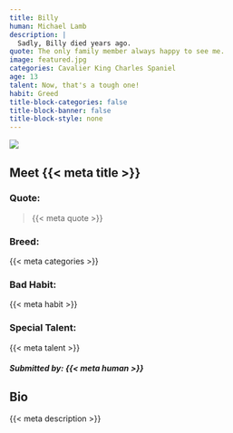 ```yaml
---
title: Billy
human: Michael Lamb
description: |
  Sadly, Billy died years ago.
quote: The only family member always happy to see me.
image: featured.jpg
categories: Cavalier King Charles Spaniel
age: 13
talent: Now, that's a tough one!
habit: Greed
title-block-categories: false
title-block-banner: false
title-block-style: none
---
```


::: grid
::: {#about-pet-text .g-col-12 .g-col-md-6}
![](featured.jpg){.lightbox}
:::

::: {.g-col-12 .g-col-md-6}
::: {simple-info}
# Meet {{< meta title >}}

### Quote: 

> {{< meta quote >}}

### Breed:

{{< meta categories >}}

### Bad Habit:

{{< meta habit >}}

### Special Talent:

{{< meta talent >}}
:::
:::
:::

##### Submitted by: {{< meta human >}}

## Bio

{{< meta description >}}

